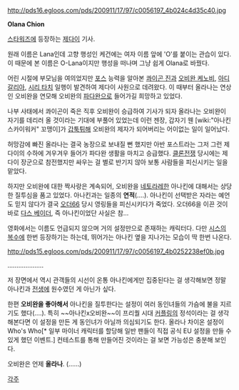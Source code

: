 http://pds16.egloos.com/pds/200911/17/97/c0056197_4b024c4d35c40.jpg

'''Olana Chion'''

[[스타워즈]]에 등장하는 [[제다이]] 기사.

원래 이름은 Lana인데 고향 행성인 케건에는 여자 이름 앞에 'O'를 붙이는 관습이 있다. 이 때문에 본 이름은 O-Lana이지만 행성을 떠나며 그냥 쉽게 Olana로 바꿨다.

어린 시절에 부모님을 여의었지만 [[포스]] 능력을 알아본 [[콰이곤 진]]과 [[오비완 케노비]], [[아디 갈리아]], [[시리 타치]] 일행이 발견하여 제다이 사원으로 데려왔다. 이 때부터 올라나는 연상인 오비완을 연모해 오비완의 [[파다완]]으로 들어가길 희망하고 있었다.

나부 사태에서 콰이곤이 죽은 직후 오비완이 승급하여 기사가 되자 올라나는 오비완이 자기를 데리러 올 것이라는 기대에 부풀어 있었는데 이런 젠장, 갑자기 웬 [wiki:"아나킨 스카이워커" 꼬맹이]가 [[갑툭튀]]해 오비완의 제자가 되어버리는 어이없는 일이 일어났다.

허망감에 빠진 올라나는 결국 농장으로 보내질 뻔 했지만 아반 포스트라는 그저 그런 제다이의 수하에 겨우겨우 들어가 파다완 생활을 마치고 승급했다. [[클론전쟁]] 당시에는 제다이 장군으로 참전했지만 싸우는 걸 별로 반기지 않아 보통 사람들을 피신시키는 일을 맡았다.

하지만 오비완에 대한 짝사랑은 계속되어, 오비완을 [[네토라레]]한 아나킨에 대해서는 상당한 질투심을 품고 있었다. 아나킨과는 일종의 '''연적'''(....). 아나킨이 선택받은 자라는 예언도 믿지 않다가 결국 [[오더66]] 당시 영링들을 피신시키다가 죽었다. 오더66을 이끈 것이 바로 [[다스 베이더]], 즉 아나킨이었단 사실은 참...


영화에서는 이름도 언급되지 않으며 거의 설정만으로 존재하는 캐릭터다. 다만 [[시스의 복수]]에 한번 등장하기는 하는데, 뛰어가는 아나킨 옆을 지나가는 모습이 딱 한번 나온다.

http://pds15.egloos.com/pds/200911/17/97/c0056197_4b0252238ef0b.jpg

....................

저 장면에서 역시 관객들의 시선이 온통 아나킨에게만 집중된다는 걸 생각해보면 정말 아나킨과 [[전생]]에 원수였던 게 아닌가 싶다.

한편 '''오비완을 좋아해서''' 아나킨을 질투한다는 설정이 여러 동인녀들의 가슴에 불을 지르기도 했다(....). 특히 ~~아나킨x오비완~~이 프리퀄 시대 [[커플링]]의 정석이라는 걸 생각해본다면 이 설정을 만든 게 동인녀가 아닐까 의심되기도 한다. 올라나 차이온 설정이 Who's Who[* 일부 마이너 캐릭터를 할당해 일반 팬들이 직접 공식 EU 설정을 만들 수 있게 했던 이벤트.] 컨테스트를 통해 만들어진 것이라는 걸 보면 가능성은 충분해 보인다.

오비완은 언제 '''올라나'''. (......)

[[각주]]
